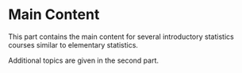 # Main Content {.unnumbered}

This part contains the main content for several introductory statistics courses similar to elementary statistics.

Additional topics are given in the second part.

